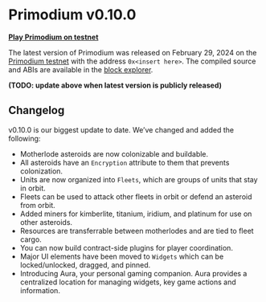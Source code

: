 # Primodium v0.10.0

[**Play Primodium on testnet**](https://www.primodium.com)

The latest version of Primodium was released on February 29, 2024 on the [Primodium testnet](./world-extension/deploy.mdx) with the address `0x<insert here>`. The compiled source and ABIs are available in the [block explorer](https://primodium-sepolia.explorer.caldera.xyz/address/0x7Bd472fC101d3A7caf3064B7C5788965CB34685F?tab=contract).

**(TODO: update above when latest version is publicly released)**

## Changelog

v0.10.0 is our biggest update to date. We’ve changed and added the following:

- Motherlode asteroids are now colonizable and buildable.
- All asteroids have an `Encryption` attribute to them that prevents colonization.
- Units are now organized into `Fleets`, which are groups of units that stay in orbit.
- Fleets can be used to attack other fleets in orbit or defend an asteroid from orbit.
- Added miners for kimberlite, titanium, iridium, and platinum for use on other asteroids.
- Resources are transferrable between motherlodes and are tied to fleet cargo.
- You can now build contract-side plugins for player coordination.
- Major UI elements have been moved to `Widgets` which can be locked/unlocked, dragged, and pinned.
- Introducing Aura, your personal gaming companion. Aura provides a centralized location for managing widgets, key game actions and information.